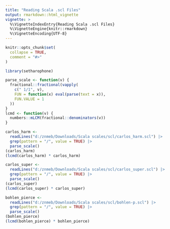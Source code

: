 ```yaml
---
title: "Reading Scala .scl Files"
output: rmarkdown::html_vignette
vignette: >
  %\VignetteIndexEntry{Reading Scala .scl Files}
  %\VignetteEngine{knitr::rmarkdown}
  %\VignetteEncoding{UTF-8}
---
```


```r
knitr::opts_chunk$set(
  collapse = TRUE,
  comment = "#>"
)
```

```r
library(setharophone)
```

```r
parse_scale <- function(v) {
  fractional::fractional(vapply(
    c(" 1/1", v),
    FUN = function(x) eval(parse(text = x)),
    FUN.VALUE = 1
  ))
}
lcmd <- function(v) {
  numbers::mLCM(fractional::denominators(v))
}

carlos_harm <-
  readLines("d:/znmeb/Downloads/Scala scales/scl/carlos_harm.scl") |>
  grep(pattern = "/", value = TRUE) |>
  parse_scale()
(carlos_harm)
(lcmd(carlos_harm) * carlos_harm)

carlos_super <-
  readLines("d:/znmeb/Downloads/Scala scales/scl/carlos_super.scl") |>
  grep(pattern = "/", value = TRUE) |>
  parse_scale()
(carlos_super)
(lcmd(carlos_super) * carlos_super)

bohlen_pierce <-
  readLines("d:/znmeb/Downloads/Scala scales/scl/bohlen-p.scl") |>
  grep(pattern = "/", value = TRUE) |>
  parse_scale()
(bohlen_pierce)
(lcmd(bohlen_pierce) * bohlen_pierce)

```


